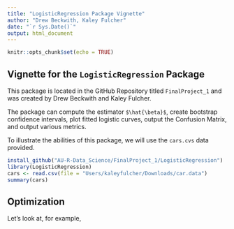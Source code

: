 ```yaml
---
title: "LogisticRegression Package Vignette"
author: "Drew Beckwith, Kaley Fulcher"
date: "`r Sys.Date()`"
output: html_document
---
```


```r
knitr::opts_chunk$set(echo = TRUE)
```

## Vignette for the `LogisticRegression` Package

This package is located in the GitHub Repository titled `FinalProject_1` and was created by Drew Beckwith and Kaley Fulcher.

The package can compute the estimator ` $\hat{\beta}$`, create bootstrap confidence intervals, plot fitted logistic curves, output the Confusion Matrix, and output various metrics. 

To illustrate the abilities of this package, we will use the `cars.cvs` data provided. 


```r
install_github("AU-R-Data_Science/FinalProject_1/LogisticRegression")
library(LogisticRegression)
cars <- read.csv(file = "Users/kaleyfulcher/Downloads/car.data")
summary(cars)
```

## Optimization

Let's look at, for example,

```r


```






